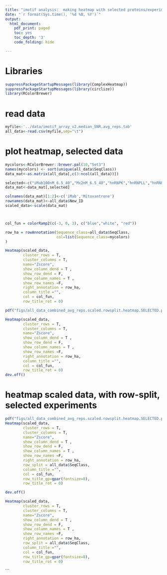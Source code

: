 ```yaml
---
title: "imotif analysis:  making heatmap with selected proteins/experiments"
date: "`r format(Sys.time(), '%d %B, %Y')`"
output:
  html_document:
    pdf_print: paged
    toc: yes
    toc_depth: '3'
    code_folding: hide

---
```


# Libraries

```r

suppressPackageStartupMessages(library(ComplexHeatmap))
suppressPackageStartupMessages(library(circlize))
library(RColorBrewer)
```


# read data

```r
myfile<-'../data/imotif_array_v2.median_SNR.avg_reps.tab'
all_data<-read.csv(myfile,sep="\t")
```

# plot heatmap, selected data

```r

mycolors<-RColorBrewer::brewer.pal(10,"Set3")
names(mycolors) <- sort(unique(all_data$SeqClass))
data_mat<-as.matrix(all_data[,c(3:ncol(all_data))])

selected<-c("iMab100nM_6.5_40","Mx2nM_6.5_40","hnRNPK","hnRNPLL","hnRNPA1",	"ASF")
data_mat<-data_mat[,selected]

colnames(data_mat)[1:2]<-c('iMab','Mitoxantrone')
rownames(data_mat)<-all_data$New_ID
scaled_data<-scale(data_mat)



col_fun = colorRamp2(c(-3, 0, 3), c("blue","white", "red"))

row_ha = rowAnnotation(Sequence_class=all_data$SeqClass,
                       col=list(Sequence_class=mycolors)
)

Heatmap(scaled_data, 
        cluster_rows = T, 
        cluster_columns = T, 
        name="Zscore", 
        show_column_dend = T , 
        show_row_dend = F, 
        show_column_names = T , 
        show_row_names =F,  
        right_annotation = row_ha,
        column_title ="", 
        col = col_fun,
        row_title_rot = 0)

pdf("figs/all_data_combined_avg_reps.scaled.rowsplit.heatmap.SELECTED.pdf", width = 5, height=8)

Heatmap(scaled_data, 
        cluster_rows = T, 
        cluster_columns = T, 
        name="Zscore", 
        show_column_dend = T , 
        show_row_dend = F, 
        show_column_names = T , 
        show_row_names =F,  
        right_annotation = row_ha,
        column_title ="", 
        col = col_fun,
        row_title_rot = 0)
dev.off()
```

# heatmap scaled data, with row-split, selected experiments

```r
pdf("figs/all_data_combined_avg_reps.scaled.rowsplit.heatmap.SELECTED.pdf", width = 5, height=8)
Heatmap(scaled_data, 
        cluster_rows = T, 
        cluster_columns = T, 
        name="Zscore", 
        show_column_dend = T , 
        show_row_dend = F, 
        show_column_names = T , 
        show_row_names =F,  
        right_annotation = row_ha,
        row_split = all_data$SeqClass,
        column_title ="", 
        col = col_fun,
        row_title_gp=gpar(fontsize=8),
        row_title_rot = 0)

dev.off()

Heatmap(scaled_data, 
        cluster_rows = T, 
        cluster_columns = T, 
        name="Zscore", 
        show_column_dend = T , 
        show_row_dend = F, 
        show_column_names = T , 
        show_row_names =F,  
        right_annotation = row_ha,
        row_split = all_data$SeqClass,
        column_title ="", 
        col = col_fun,
        row_title_gp=gpar(fontsize=8),
        row_title_rot = 0)
```
```
